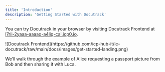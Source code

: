 ```yaml
---
title: 'Introduction'
description: 'Getting Started with Docutrack'
---
```

You can try Docutrack in your browser by visiting Docutrack Frontend at [l7rii-2yaaa-aaaao-a4liq-cai.icp0.io](https://l7rii-2yaaa-aaaao-a4liq-cai.icp0.io/).

<Frame>
![Docutrack Frontend](https://github.com/icp-hub-it/ic-docutrack/raw/main/docs/images/get-started-landing.png)
</Frame>

We’ll walk through the example of Alice requesting a passport picture from Bob and then sharing it with Luca.
